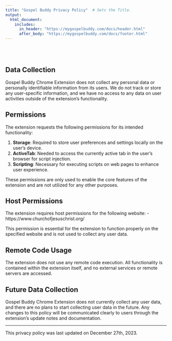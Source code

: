 ```yaml
---
title: "Gospel Buddy Privacy Policy"  # Sets the Title.
output:
  html_document:
    includes:
      in_header: "https://mygospelbuddy.com/docs/header.html"
      after_body: "https://mygospelbuddy.com/docs/footer.html"
---
```

<br>
<br>

## Data Collection

Gospel Buddy Chrome Extension does not collect any personal data or personally identifiable information from its users. We do not track or store any user-specific information, and we have no access to any data on user activities outside of the extension's functionality.

## Permissions

The extension requests the following permissions for its intended functionality:

1. **Storage**: Required to store user preferences and settings locally on the user's device.
2. **ActiveTab**: Needed to access the currently active tab in the user's browser for script injection.
3. **Scripting**: Necessary for executing scripts on web pages to enhance user experience.

These permissions are only used to enable the core features of the extension and are not utilized for any other purposes.

## Host Permissions

The extension requires host permissions for the following website:
- https://www.churchofjesuschrist.org/

This permission is essential for the extension to function properly on the specified website and is not used to collect any user data.

## Remote Code Usage

The extension does not use any remote code execution. All functionality is contained within the extension itself, and no external services or remote servers are accessed.

## Future Data Collection

Gospel Buddy Chrome Extension does not currently collect any user data, and there are no plans to start collecting user data in the future. Any changes to this policy will be communicated clearly to users through the extension's update notes and documentation.

---

This privacy policy was last updated on December 27th, 2023.
